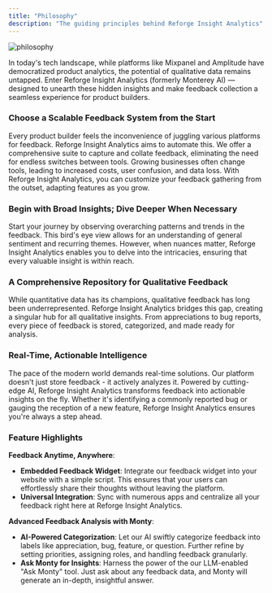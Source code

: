 ```yaml
---
title: "Philosophy"
description: "The guiding principles behind Reforge Insight Analytics"
---
```


![philosophy](/images/philosophy_hero.avif)

In today's tech landscape, while platforms like Mixpanel and Amplitude have democratized product analytics, the potential of qualitative data remains untapped. Enter Reforge Insight Analytics (formerly Monterey AI) — designed to unearth these hidden insights and make feedback collection a seamless experience for product builders.

### Choose a Scalable Feedback System from the Start

Every product builder feels the inconvenience of juggling various platforms for feedback. Reforge Insight Analytics aims to automate this. We offer a comprehensive suite to capture and collate feedback, eliminating the need for endless switches between tools. Growing businesses often change tools, leading to increased costs, user confusion, and data loss. With Reforge Insight Analytics, you can customize your feedback gathering from the outset, adapting features as you grow.

### Begin with Broad Insights; Dive Deeper When Necessary

Start your journey by observing overarching patterns and trends in the feedback. This bird's eye view allows for an understanding of general sentiment and recurring themes. However, when nuances matter, Reforge Insight Analytics enables you to delve into the intricacies, ensuring that every valuable insight is within reach.

### A Comprehensive Repository for Qualitative Feedback

While quantitative data has its champions, qualitative feedback has long been underrepresented. Reforge Insight Analytics bridges this gap, creating a singular hub for all qualitative insights. From appreciations to bug reports, every piece of feedback is stored, categorized, and made ready for analysis.

### Real-Time, Actionable Intelligence

The pace of the modern world demands real-time solutions. Our platform doesn't just store feedback - it actively analyzes it. Powered by cutting-edge AI, Reforge Insight Analytics transforms feedback into actionable insights on the fly. Whether it's identifying a commonly reported bug or gauging the reception of a new feature, Reforge Insight Analytics ensures you're always a step ahead.

### Feature Highlights

**Feedback Anytime, Anywhere**:

- **Embedded Feedback Widget**: Integrate our feedback widget into your website with a simple script. This ensures that your users can effortlessly share their thoughts without leaving the platform.
- **Universal Integration**: Sync with numerous apps and centralize all your feedback right here at Reforge Insight Analytics.

**Advanced Feedback Analysis with Monty**:

- **AI-Powered Categorization**: Let our AI swiftly categorize feedback into labels like appreciation, bug, feature, or question. Further refine by setting priorities, assigning roles, and handling feedback granularly.
- **Ask Monty for Insights**: Harness the power of the our LLM-enabled "Ask Monty" tool. Just ask about any feedback data, and Monty will generate an in-depth, insightful answer.
